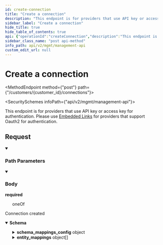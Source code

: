 ```yaml
---
id: create-connection
title: "Create a connection"
description: "This endpoint is for providers that use API key or access key for authentication. Please use [Embedded Links](https://docs.supaglue.com/platform/managed-auth#oauth-20) for providers that support Oauth2 for authentication."
sidebar_label: "Create a connection"
hide_title: true
hide_table_of_contents: true
api: {"operationId":"createConnection","description":"This endpoint is for providers that use API key or access key for authentication. Please use [Embedded Links](https://docs.supaglue.com/platform/managed-auth#oauth-20) for providers that support Oauth2 for authentication.","tags":["Connections"],"parameters":[{"name":"customer_id","in":"path","required":true,"schema":{"type":"string"}}],"security":[{"x-api-key":[]}],"requestBody":{"required":true,"content":{"application/json":{"schema":{"oneOf":[{"type":"object","title":"apollo","properties":{"provider_name":{"type":"string","enum":["apollo"],"example":"apollo"},"type":{"type":"string","enum":["api_key"],"example":"api_key"},"api_key":{"type":"string","description":"API key for the connected customer.","example":"e0c5545d-77b8-458d-b4bf-fc701a9cecac"}},"required":["provider_name","type","api_key"]},{"type":"object","title":"gong","properties":{"provider_name":{"type":"string","enum":["gong"],"example":"gong"},"type":{"type":"string","enum":["access_key_secret"],"example":"access_key_secret"},"access_key":{"type":"string","description":"Access key for the connected customer.","example":"e0c5545d-77b8-458d-b4bf-fc701a9cecac"},"access_key_secret":{"type":"string","description":"Access key secret for the connected customer.","example":"258a80aa-2e9b-40b0-8d7a-28f858a856f3"}},"required":["provider_name","type","access_key","access_key_secret"]},{"type":"object","title":"salesforce","properties":{"provider_name":{"type":"string","enum":["salesforce"],"example":"salesforce"},"type":{"type":"string","enum":["oauth2"],"example":"oauth2"},"refresh_token":{"type":"string"},"instance_url":{"type":"string"},"login_url":{"type":"string"}},"required":["provider_name","type","refresh_token","instance_url"]},{"type":"object","title":"hubspot","properties":{"provider_name":{"type":"string","enum":["hubspot"],"example":"hubspot"},"type":{"type":"string","enum":["oauth2"],"example":"oauth2"},"refresh_token":{"type":"string"}},"required":["provider_name","type","refresh_token"]}]}}}},"responses":{"200":{"description":"Connection created","content":{"application/json":{"schema":{"type":"object","properties":{"id":{"type":"string","example":"e888cedf-e9d0-42c5-9485-2d72984faef2"},"status":{"type":"string","enum":["available","added","authorized","callable"],"example":"available"},"application_id":{"type":"string","example":"d8ceb3ff-8b7f-4fa7-b8de-849292f6ca69"},"customer_id":{"type":"string","example":"my-customer-1"},"provider_id":{"type":"string","example":"677fcfca-cf89-4387-a189-71c885be67bc"},"provider_name":{"type":"string","enum":["hubspot","salesforce","pipedrive","zendesk_sell","ms_dynamics_365_sales","zoho_crm","capsule","outreach","gong","apollo","salesloft","intercom","linear"],"example":"hubspot","title":"provider_name"},"category":{"type":"string","enum":["crm","engagement","no_category"],"example":"crm","title":"category"},"instance_url":{"type":"string","example":"https://app.hubspot.com/contacts/123456","description":"Instance URL for the connected customer."},"schema_mappings_config":{"description":"This is for field mappings when you data model using [Objects](https://docs.supaglue.com/platform/objects/overview#schemas). The field mappings here are set by your customers using the [Field Mappings API](https://docs.supaglue.com/api/v2/mgmt/update-object-field-mappings).","type":"object","properties":{"common_objects":{"type":"array","items":{"type":"object","properties":{"object":{"type":"string","example":"Contact__c"},"field_mappings":{"type":"array","items":{"type":"object","properties":{"schema_field":{"type":"string","example":"apolla_first_name"},"mapped_field":{"type":"string","example":"FirstName"}},"required":["schema_field"],"title":"object_field_mapping"}}},"required":["object","field_mappings"]}},"standard_objects":{"type":"array","items":{"type":"object","properties":{"object":{"type":"string","example":"Contact"},"field_mappings":{"type":"array","items":{"type":"object","properties":{"schema_field":{"type":"string","example":"apolla_first_name"},"mapped_field":{"type":"string","example":"FirstName"}},"required":["schema_field"],"title":"object_field_mapping"}}},"example":null,"required":["object","field_mappings"]}}}},"entity_mappings":{"type":"array","description":"This is for object/field mappings when you data model using [Entities](https://docs.supaglue.com/platform/entities/overview#entity-mapping). The object/field mappings here are set by your customers using the [Entity Mappings API](https://docs.supaglue.com/api/v2/mgmt/upsert-entity-mapping).","items":{"type":"object","properties":{"entity_id":{"type":"string"},"object":{"type":"object","properties":{"type":{"type":"string","enum":["standard","custom"]},"name":{"type":"string"}},"required":["type","name"],"title":"standard_or_custom_object"},"field_mappings":{"type":"array","items":{"type":"object","properties":{"entity_field":{"type":"string","description":"The name of the field in your application.","example":"apolla_first_name"},"mapped_field":{"type":"string","description":"The name of the field in your customer's third-party Provider tool (e.g. Salesforce).","example":"FirstName"}},"required":["entity_field","mapped_field"],"title":"entity_field_mapping"}}},"required":["entity_id"],"title":"connection_entity_mapping"},"example":[]}},"required":["id","status","application_id","customer_id","provider_id","provider_name","category","instance_url"],"title":"connection"}}}}},"method":"post","path":"/customers/{customer_id}/connections","servers":[{"url":"https://api.supaglue.io/mgmt/v2","description":"Supaglue API"}],"securitySchemes":{"x-api-key":{"type":"apiKey","name":"x-api-key","in":"header","description":"API key to allow developers to access the API"}},"jsonRequestBodyExample":{"provider_name":"apollo","type":"api_key","api_key":"e0c5545d-77b8-458d-b4bf-fc701a9cecac"},"info":{"version":"0.13.10","title":"Management API","contact":{"name":"Supaglue","email":"docs@supaglue.com","url":"https://supaglue.com"},"description":"#### Introduction\n\nWelcome to the Management API documentation. You can use this API to manage customer integrations and connections.\n\n[![Run in Postman](https://run.pstmn.io/button.svg)](https://www.postman.com/supaglue/workspace/supaglue-public/overview)\n\n#### Base API URL\n\n```\nhttps://api.supaglue.io/mgmt/v2\n```\n"},"postman":{"name":"Create a connection","description":{"content":"This endpoint is for providers that use API key or access key for authentication. Please use [Embedded Links](https://docs.supaglue.com/platform/managed-auth#oauth-20) for providers that support Oauth2 for authentication.","type":"text/plain"},"url":{"path":["customers",":customer_id","connections"],"host":["{{baseUrl}}"],"query":[],"variable":[{"disabled":false,"description":{"content":"(Required) ","type":"text/plain"},"type":"any","value":"","key":"customer_id"}]},"header":[{"key":"Content-Type","value":"application/json"},{"key":"Accept","value":"application/json"}],"method":"POST","body":{"mode":"raw","raw":"\"\"","options":{"raw":{"language":"json"}}},"auth":{"type":"apikey","apikey":[{"type":"any","value":"x-api-key","key":"key"},{"type":"any","value":"<API Key>","key":"value"},{"type":"any","value":"header","key":"in"}]}}}
sidebar_class_name: "post api-method"
info_path: api/v2/mgmt/management-api
custom_edit_url: null
---
```



<h1 className={"openapi__heading"}>Create a connection</h1>

<MethodEndpoint method={"post"} path={"/customers/{customer_id}/connections"}></MethodEndpoint>

<SecuritySchemes infoPath={"api/v2/mgmt/management-api"}></SecuritySchemes>



This endpoint is for providers that use API key or access key for authentication. Please use [Embedded Links](https://docs.supaglue.com/platform/managed-auth#oauth-20) for providers that support Oauth2 for authentication.

## Request

<details style={{"marginBottom":"1rem"}} className={"openapi-markdown__details"} data-collapsed={false} open={true}><summary style={{}}><h3 className={"openapi-markdown__details-summary-header-params"}>Path Parameters</h3></summary><div><ul><ParamsItem className={"paramsItem"} param={{"name":"customer_id","in":"path","required":true,"schema":{"type":"string"}}}></ParamsItem></ul></div></details><MimeTabs className={"openapi-tabs__mime"}><TabItem label={"application/json"} value={"application/json-schema"}><details style={{}} className={"openapi-markdown__details mime"} data-collapsed={false} open={true}><summary style={{}} className={"openapi-markdown__details-summary-mime"}><h3 className={"openapi-markdown__details-summary-header-body"}>Body</h3><strong className={"openapi-schema__required"}>required</strong></summary><div style={{"textAlign":"left","marginLeft":"1rem"}}></div><ul style={{"marginLeft":"1rem"}}><div><span className={"badge badge--info"}>oneOf</span><SchemaTabs><TabItem label={"apollo"} value={"0-item-properties"}><SchemaItem collapsible={false} name={"provider_name"} required={true} schemaName={"string"} qualifierMessage={"**Possible values:** [`apollo`]"} schema={{"type":"string","enum":["apollo"],"example":"apollo"}}></SchemaItem><SchemaItem collapsible={false} name={"type"} required={true} schemaName={"string"} qualifierMessage={"**Possible values:** [`api_key`]"} schema={{"type":"string","enum":["api_key"],"example":"api_key"}}></SchemaItem><SchemaItem collapsible={false} name={"api_key"} required={true} schemaName={"string"} qualifierMessage={undefined} schema={{"type":"string","description":"API key for the connected customer.","example":"e0c5545d-77b8-458d-b4bf-fc701a9cecac"}}></SchemaItem></TabItem><TabItem label={"gong"} value={"1-item-properties"}><SchemaItem collapsible={false} name={"provider_name"} required={true} schemaName={"string"} qualifierMessage={"**Possible values:** [`gong`]"} schema={{"type":"string","enum":["gong"],"example":"gong"}}></SchemaItem><SchemaItem collapsible={false} name={"type"} required={true} schemaName={"string"} qualifierMessage={"**Possible values:** [`access_key_secret`]"} schema={{"type":"string","enum":["access_key_secret"],"example":"access_key_secret"}}></SchemaItem><SchemaItem collapsible={false} name={"access_key"} required={true} schemaName={"string"} qualifierMessage={undefined} schema={{"type":"string","description":"Access key for the connected customer.","example":"e0c5545d-77b8-458d-b4bf-fc701a9cecac"}}></SchemaItem><SchemaItem collapsible={false} name={"access_key_secret"} required={true} schemaName={"string"} qualifierMessage={undefined} schema={{"type":"string","description":"Access key secret for the connected customer.","example":"258a80aa-2e9b-40b0-8d7a-28f858a856f3"}}></SchemaItem></TabItem><TabItem label={"salesforce"} value={"2-item-properties"}><SchemaItem collapsible={false} name={"provider_name"} required={true} schemaName={"string"} qualifierMessage={"**Possible values:** [`salesforce`]"} schema={{"type":"string","enum":["salesforce"],"example":"salesforce"}}></SchemaItem><SchemaItem collapsible={false} name={"type"} required={true} schemaName={"string"} qualifierMessage={"**Possible values:** [`oauth2`]"} schema={{"type":"string","enum":["oauth2"],"example":"oauth2"}}></SchemaItem><SchemaItem collapsible={false} name={"refresh_token"} required={true} schemaName={"string"} qualifierMessage={undefined} schema={{"type":"string"}}></SchemaItem><SchemaItem collapsible={false} name={"instance_url"} required={true} schemaName={"string"} qualifierMessage={undefined} schema={{"type":"string"}}></SchemaItem><SchemaItem collapsible={false} name={"login_url"} required={false} schemaName={"string"} qualifierMessage={undefined} schema={{"type":"string"}}></SchemaItem></TabItem><TabItem label={"hubspot"} value={"3-item-properties"}><SchemaItem collapsible={false} name={"provider_name"} required={true} schemaName={"string"} qualifierMessage={"**Possible values:** [`hubspot`]"} schema={{"type":"string","enum":["hubspot"],"example":"hubspot"}}></SchemaItem><SchemaItem collapsible={false} name={"type"} required={true} schemaName={"string"} qualifierMessage={"**Possible values:** [`oauth2`]"} schema={{"type":"string","enum":["oauth2"],"example":"oauth2"}}></SchemaItem><SchemaItem collapsible={false} name={"refresh_token"} required={true} schemaName={"string"} qualifierMessage={undefined} schema={{"type":"string"}}></SchemaItem></TabItem></SchemaTabs></div></ul></details></TabItem></MimeTabs><div><div><ApiTabs><TabItem label={"200"} value={"200"}><div>

Connection created

</div><div><MimeTabs className={"openapi-tabs__mime"} schemaType={"response"}><TabItem label={"application/json"} value={"application/json"}><SchemaTabs className={"openapi-tabs__schema"}><TabItem label={"Schema"} value={"Schema"}><details style={{}} className={"openapi-markdown__details response"} data-collapsed={false} open={true}><summary style={{}} className={"openapi-markdown__details-summary-response"}><strong>Schema</strong></summary><div style={{"textAlign":"left","marginLeft":"1rem"}}></div><ul style={{"marginLeft":"1rem"}}><SchemaItem collapsible={false} name={"id"} required={true} schemaName={"string"} qualifierMessage={undefined} schema={{"type":"string","example":"e888cedf-e9d0-42c5-9485-2d72984faef2"}}></SchemaItem><SchemaItem collapsible={false} name={"status"} required={true} schemaName={"string"} qualifierMessage={"**Possible values:** [`available`, `added`, `authorized`, `callable`]"} schema={{"type":"string","enum":["available","added","authorized","callable"],"example":"available"}}></SchemaItem><SchemaItem collapsible={false} name={"application_id"} required={true} schemaName={"string"} qualifierMessage={undefined} schema={{"type":"string","example":"d8ceb3ff-8b7f-4fa7-b8de-849292f6ca69"}}></SchemaItem><SchemaItem collapsible={false} name={"customer_id"} required={true} schemaName={"string"} qualifierMessage={undefined} schema={{"type":"string","example":"my-customer-1"}}></SchemaItem><SchemaItem collapsible={false} name={"provider_id"} required={true} schemaName={"string"} qualifierMessage={undefined} schema={{"type":"string","example":"677fcfca-cf89-4387-a189-71c885be67bc"}}></SchemaItem><SchemaItem collapsible={false} name={"provider_name"} required={true} schemaName={"provider_name"} qualifierMessage={"**Possible values:** [`hubspot`, `salesforce`, `pipedrive`, `zendesk_sell`, `ms_dynamics_365_sales`, `zoho_crm`, `capsule`, `outreach`, `gong`, `apollo`, `salesloft`, `intercom`, `linear`]"} schema={{"type":"string","enum":["hubspot","salesforce","pipedrive","zendesk_sell","ms_dynamics_365_sales","zoho_crm","capsule","outreach","gong","apollo","salesloft","intercom","linear"],"example":"hubspot","title":"provider_name"}}></SchemaItem><SchemaItem collapsible={false} name={"category"} required={true} schemaName={"category"} qualifierMessage={"**Possible values:** [`crm`, `engagement`, `no_category`]"} schema={{"type":"string","enum":["crm","engagement","no_category"],"example":"crm","title":"category"}}></SchemaItem><SchemaItem collapsible={false} name={"instance_url"} required={true} schemaName={"string"} qualifierMessage={undefined} schema={{"type":"string","example":"https://app.hubspot.com/contacts/123456","description":"Instance URL for the connected customer."}}></SchemaItem><SchemaItem collapsible={true} className={"schemaItem"}><details style={{}} className={"openapi-markdown__details"}><summary style={{}}><span className={"openapi-schema__container"}><strong className={"openapi-schema__property"}>schema_mappings_config</strong><span className={"openapi-schema__name"}> object</span></span></summary><div style={{"marginLeft":"1rem"}}><div style={{"marginTop":".5rem","marginBottom":".5rem"}}>

This is for field mappings when you data model using [Objects](https://docs.supaglue.com/platform/objects/overview#schemas). The field mappings here are set by your customers using the [Field Mappings API](https://docs.supaglue.com/api/v2/mgmt/update-object-field-mappings).

</div><SchemaItem collapsible={true} className={"schemaItem"}><details style={{}} className={"openapi-markdown__details"}><summary style={{}}><span className={"openapi-schema__container"}><strong className={"openapi-schema__property"}>common_objects</strong><span className={"openapi-schema__name"}> object[]</span></span></summary><div style={{"marginLeft":"1rem"}}><li><div style={{"fontSize":"var(--ifm-code-font-size)","opacity":"0.6","marginLeft":"-.5rem","paddingBottom":".5rem"}}>Array [</div></li><SchemaItem collapsible={false} name={"object"} required={true} schemaName={"string"} qualifierMessage={undefined} schema={{"type":"string","example":"Contact__c"}}></SchemaItem><SchemaItem collapsible={true} className={"schemaItem"}><details style={{}} className={"openapi-markdown__details"}><summary style={{}}><span className={"openapi-schema__container"}><strong className={"openapi-schema__property"}>field_mappings</strong><span className={"openapi-schema__name"}> object[]</span><span className={"openapi-schema__divider"}></span><span className={"openapi-schema__required"}>required</span></span></summary><div style={{"marginLeft":"1rem"}}><li><div style={{"fontSize":"var(--ifm-code-font-size)","opacity":"0.6","marginLeft":"-.5rem","paddingBottom":".5rem"}}>Array [</div></li><SchemaItem collapsible={false} name={"schema_field"} required={true} schemaName={"string"} qualifierMessage={undefined} schema={{"type":"string","example":"apolla_first_name"}}></SchemaItem><SchemaItem collapsible={false} name={"mapped_field"} required={false} schemaName={"string"} qualifierMessage={undefined} schema={{"type":"string","example":"FirstName"}}></SchemaItem><li><div style={{"fontSize":"var(--ifm-code-font-size)","opacity":"0.6","marginLeft":"-.5rem"}}>]</div></li></div></details></SchemaItem><li><div style={{"fontSize":"var(--ifm-code-font-size)","opacity":"0.6","marginLeft":"-.5rem"}}>]</div></li></div></details></SchemaItem><SchemaItem collapsible={true} className={"schemaItem"}><details style={{}} className={"openapi-markdown__details"}><summary style={{}}><span className={"openapi-schema__container"}><strong className={"openapi-schema__property"}>standard_objects</strong><span className={"openapi-schema__name"}> object[]</span></span></summary><div style={{"marginLeft":"1rem"}}><li><div style={{"fontSize":"var(--ifm-code-font-size)","opacity":"0.6","marginLeft":"-.5rem","paddingBottom":".5rem"}}>Array [</div></li><SchemaItem collapsible={false} name={"object"} required={true} schemaName={"string"} qualifierMessage={undefined} schema={{"type":"string","example":"Contact"}}></SchemaItem><SchemaItem collapsible={true} className={"schemaItem"}><details style={{}} className={"openapi-markdown__details"}><summary style={{}}><span className={"openapi-schema__container"}><strong className={"openapi-schema__property"}>field_mappings</strong><span className={"openapi-schema__name"}> object[]</span><span className={"openapi-schema__divider"}></span><span className={"openapi-schema__required"}>required</span></span></summary><div style={{"marginLeft":"1rem"}}><li><div style={{"fontSize":"var(--ifm-code-font-size)","opacity":"0.6","marginLeft":"-.5rem","paddingBottom":".5rem"}}>Array [</div></li><SchemaItem collapsible={false} name={"schema_field"} required={true} schemaName={"string"} qualifierMessage={undefined} schema={{"type":"string","example":"apolla_first_name"}}></SchemaItem><SchemaItem collapsible={false} name={"mapped_field"} required={false} schemaName={"string"} qualifierMessage={undefined} schema={{"type":"string","example":"FirstName"}}></SchemaItem><li><div style={{"fontSize":"var(--ifm-code-font-size)","opacity":"0.6","marginLeft":"-.5rem"}}>]</div></li></div></details></SchemaItem><li><div style={{"fontSize":"var(--ifm-code-font-size)","opacity":"0.6","marginLeft":"-.5rem"}}>]</div></li></div></details></SchemaItem></div></details></SchemaItem><SchemaItem collapsible={true} className={"schemaItem"}><details style={{}} className={"openapi-markdown__details"}><summary style={{}}><span className={"openapi-schema__container"}><strong className={"openapi-schema__property"}>entity_mappings</strong><span className={"openapi-schema__name"}> object[]</span></span></summary><div style={{"marginLeft":"1rem"}}><div style={{"marginTop":".5rem","marginBottom":".5rem"}}>

This is for object/field mappings when you data model using [Entities](https://docs.supaglue.com/platform/entities/overview#entity-mapping). The object/field mappings here are set by your customers using the [Entity Mappings API](https://docs.supaglue.com/api/v2/mgmt/upsert-entity-mapping).

</div><li><div style={{"fontSize":"var(--ifm-code-font-size)","opacity":"0.6","marginLeft":"-.5rem","paddingBottom":".5rem"}}>Array [</div></li><SchemaItem collapsible={false} name={"entity_id"} required={true} schemaName={"string"} qualifierMessage={undefined} schema={{"type":"string"}}></SchemaItem><SchemaItem collapsible={true} className={"schemaItem"}><details style={{}} className={"openapi-markdown__details"}><summary style={{}}><span className={"openapi-schema__container"}><strong className={"openapi-schema__property"}>object</strong><span className={"openapi-schema__name"}> object</span></span></summary><div style={{"marginLeft":"1rem"}}><SchemaItem collapsible={false} name={"type"} required={true} schemaName={"string"} qualifierMessage={"**Possible values:** [`standard`, `custom`]"} schema={{"type":"string","enum":["standard","custom"]}}></SchemaItem><SchemaItem collapsible={false} name={"name"} required={true} schemaName={"string"} qualifierMessage={undefined} schema={{"type":"string"}}></SchemaItem></div></details></SchemaItem><SchemaItem collapsible={true} className={"schemaItem"}><details style={{}} className={"openapi-markdown__details"}><summary style={{}}><span className={"openapi-schema__container"}><strong className={"openapi-schema__property"}>field_mappings</strong><span className={"openapi-schema__name"}> object[]</span></span></summary><div style={{"marginLeft":"1rem"}}><li><div style={{"fontSize":"var(--ifm-code-font-size)","opacity":"0.6","marginLeft":"-.5rem","paddingBottom":".5rem"}}>Array [</div></li><SchemaItem collapsible={false} name={"entity_field"} required={true} schemaName={"string"} qualifierMessage={undefined} schema={{"type":"string","description":"The name of the field in your application.","example":"apolla_first_name"}}></SchemaItem><SchemaItem collapsible={false} name={"mapped_field"} required={true} schemaName={"string"} qualifierMessage={undefined} schema={{"type":"string","description":"The name of the field in your customer's third-party Provider tool (e.g. Salesforce).","example":"FirstName"}}></SchemaItem><li><div style={{"fontSize":"var(--ifm-code-font-size)","opacity":"0.6","marginLeft":"-.5rem"}}>]</div></li></div></details></SchemaItem><li><div style={{"fontSize":"var(--ifm-code-font-size)","opacity":"0.6","marginLeft":"-.5rem"}}>]</div></li></div></details></SchemaItem></ul></details></TabItem><TabItem label={"Example (from schema)"} value={"Example (from schema)"}><ResponseSamples responseExample={"{\n  \"id\": \"e888cedf-e9d0-42c5-9485-2d72984faef2\",\n  \"status\": \"available\",\n  \"application_id\": \"d8ceb3ff-8b7f-4fa7-b8de-849292f6ca69\",\n  \"customer_id\": \"my-customer-1\",\n  \"provider_id\": \"677fcfca-cf89-4387-a189-71c885be67bc\",\n  \"provider_name\": \"hubspot\",\n  \"category\": \"crm\",\n  \"instance_url\": \"https://app.hubspot.com/contacts/123456\",\n  \"schema_mappings_config\": {\n    \"common_objects\": [\n      {\n        \"object\": \"Contact__c\",\n        \"field_mappings\": [\n          {\n            \"schema_field\": \"apolla_first_name\",\n            \"mapped_field\": \"FirstName\"\n          }\n        ]\n      }\n    ],\n    \"standard_objects\": [\n      null\n    ]\n  },\n  \"entity_mappings\": []\n}"} language={"json"}></ResponseSamples></TabItem></SchemaTabs></TabItem></MimeTabs></div></TabItem></ApiTabs></div></div>
      

